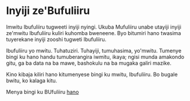 # Inyiji ze'Bufuliiru

Imwitu Ibufuliiru tugweeti inyiji nyingi. Ukuba Mufuliiru unabe utayiji inyiji ze'mwitu Ibufuliiru kuliri kuhomba bweneene. Byo bitumiri hano twasima tuyerekane 
inyiji zooshi tugweti Ibufuliiru.

Ibufuliiru yo mwitu. Tuhatuziri. Tuhayiji, tumuhasima, yo'mwitu. Tumenye bingi ku hano handu tumuberangira iwmitu, ikaya; ngisi munda amakondo gitu, ga ba data na ba mawe, bashokulu na ba mugaka galiri mazike.

Kino kibaja kiliri hano kitumenyese bingi ku mwitu, Ibufuliiru. Bo bugale bwitu, ko kalaga kitu.

Menya bingi ku BUfuliiru [hano](ibufuliiru.editorx.io/ibufuliiru)

